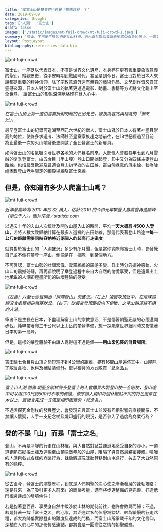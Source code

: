 ```yaml
---
title: '爬富士山是攀登健行還是「排隊踩點」？'
date: 2019-09-09
categories: thought
tags: ['人潮', '富士山']
draft: false
images: ['/static/images/mt-fuji-crowd/mt-fuji-crowd-1.jpeg']
summary: '登山，不再是平靜的行走在山林裡，與大自然對話並謙遜地感受自身的渺小。一道道鋼筋石砌擋土牆及連綿至山頂像堡壘般的山屋，阻隔了與自然最親密接觸。喧嘩的人潮與各式各樣的商業行為，就像將遊玩活動轉移到山中進行，失去了大自然原有的純粹。'
layout: PostLayout
bibliography: references-data.bib
---
```


![mt-fuji-crowd](/static/images/mt-fuji-crowd/mt-fuji-crowd-1.jpeg)

富士山，一座足以代表日本，不僅是世界文化遺產，本身存在更有著重要象徵意義的聖山。縱觀歷史，從平安時期到戰國時代，甚至是到今日，富士山對於日本人來說都是重要的精神信仰，除了宗教意涵外還有無數的藝術作品、文學創作皆來自其靈感來源，日本人對於富士山的執著更透過電影、動畫、書籍等方式將文化輸出至全世界， 讓富士山的形象深深地烙印在世人心中。

 
![mt-fuji-crowd](/static/images/mt-fuji-crowd/mt-fuji-crowd-2.jpeg)

*在富士山頂上第一道由雲霧折射閃耀的日出光芒，被視為吉兆與福氣的「御來光」。*

最早登富士山的紀錄可追溯至西元六世紀的僧人，富士山對於日本人有著神聖且崇高的地位，使許多求道者、法師甚至皇室家族趨之地前往，在18世紀經過至目前為止最後一次的火山噴發後更開啟了全民登富士的新扉頁。

 

如今富士山的名氣吸引著世界各地的人們慕名前來。大部份人會趁每年七到八月雪融的夏季登富士，由五合目（半山腰）登山口開始起登，其中又分為四條主要登山路線，包括最受歡迎及最適合登山初學者的吉田線、富自然綠意的須走線、較為陡峭困難登山老手限定的御殿場線及富士宮線。


## 但是，你知道有多少人爬富士山嗎？

![mt-fuji-crowd](/static/images/mt-fuji-crowd/mt-fuji-crowd-3.jpeg)

*近年最高峰為 2010 年的 32 萬人，估計 2019 的令和元年攀登人數將會再造顛峰（單位千人）。圖片來源／statista.com*

以過去十年的入山人次統計及開放山屋入山的時間，平均**一天大概有 4500 人登山**，若將人數大致歸納計算在最多人選擇的吉田路線，那這代表著登山路途中**每一公尺的距離需要同時容納將近兩個人的超高行走密度**。

 

就算對於富士山的「人潮盛況」多少有所耳聞，但是當你實際爬富士山時，會發覺自己並不像在攀登一座山，倒像是在「排隊」到某個地方。

 

不可否認，富士山勢的壯闊宏偉、雲霧繚繞的廣邈多變、日出時分的摒神感動、火山口的震撼磅礴，再再都說明了攀登過程中來自大自然的愉悅享受，但是遠超出土地承載的人潮卻極盡所能的破壞體驗的感受。

![mt-fuji-crowd](/static/images/mt-fuji-crowd/mt-fuji-crowd-4.jpeg)

*（左圖）六至七合目開始「排隊登山」的盛況。（右上）凌晨攻頂途中，在兩條路線交會處壅擠的堵塞狀況。（右下）從最後登頂路段向下俯瞰，之字山路連綿不絕的人潮。*

筆者不是生長在日本，不盡理解富士山的宗教意涵、不是懷著朝聖莊嚴的心態邁開步伐，純粹帶著爬三千公尺以上山岳的攀登準備，想一探那座世界級同時又象徵著日本的第一高峰。


但是，這樣的攀登體驗不由讓人覺得這不過是個——**用山來包裝的消費場所**。

![mt-fuji-crowd](/static/images/mt-fuji-crowd/mt-fuji-crowd-5.jpeg)

吉田線七合目與山頂之間短短不到4公里的距離，卻有16間山屋遍佈其中。山屋除了販售食物、飲料及補給裝備外，更以獨特的方式販賣「紀念品」。

![mt-fuji-crowd](/static/images/mt-fuji-crowd/mt-fuji-crowd-6.jpeg)


*富士山人潮 排隊 朝聖金剛杖許多登富士的人會購買木製登山杖—金剛杖，登山途中可以用200円到500円不等的價錢，依序請人燒印每個休繼點不同的特色圖章在木杖上，最後會完成一支滿是燒印圖章的「紀念品」。*


不過若探究金剛杖的發展歷史，會發現它與富士山並沒有互相影響的直接關係，不禁讓人懷疑，人手一支紀念杖及燒印盛行的現況，是否參入了過度的商業行為？

 

## 登的不是「山」 而是「富士之名」

登山，不再是平靜的行走在山林裡，與大自然對話並謙遜地感受自身的渺小。一道道鋼筋石砌擋土牆及連綿至山頂像堡壘般的山屋，阻隔了與自然最親密接觸。喧嘩的人潮與各式各樣的商業行為，就像將遊玩活動轉移到山中進行，失去了大自然原有的純粹。

![mt-fuji-crowd](/static/images/mt-fuji-crowd/mt-fuji-crowd-7.jpeg)



從古至今，登富士的演變歷程，到底是人們朝聖的決心使之漸漸發展的蓬勃熱絡；還是後來「為了吸引更多人前來」的商業考量，進而將步道整備的更完善、打造低門檻易達成的環境條件？

 

若是抱著登百岳、享受身自然中跋涉於山林的期待前往，也許會敗興而歸；不過，若是持著一探「富士之名」的心態，其沿途眾多的休憩補給站、較為緩慢的行走路程，都大為降低實際登山的難度及達成的門檻，而富士山所承載千年的文化信仰，深植在人們心中的那份情感連結，都將會是一圓嚮往之情的朝聖體驗。